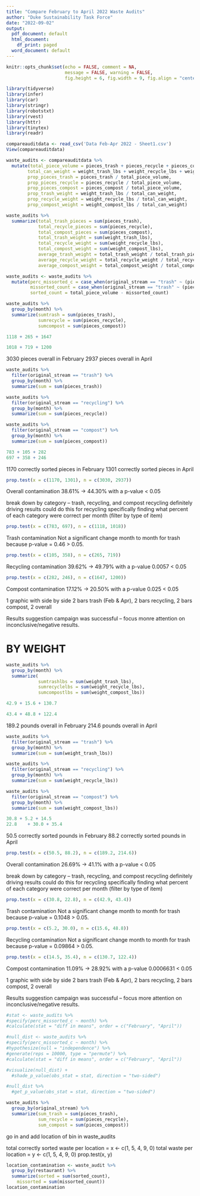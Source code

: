 ```yaml
---
title: "Compare February to April 2022 Waste Audits"
author: "Duke Sustainability Task Force"
date: "2022-09-02"
output:
  pdf_document: default
  html_document:
    df_print: paged
  word_document: default
---
```


```r
knitr::opts_chunk$set(echo = FALSE, comment = NA, 
                      message = FALSE, warning = FALSE,
                      fig.height = 6, fig.width = 9, fig.align = "center")
```

```r
library(tidyverse)
library(infer)
library(car)
library(stringr)
library(robotstxt)
library(rvest)
library(httr)
library(tinytex)
library(readr)
```

```r
compareauditdata <- read_csv('Data Feb-Apr 2022 - Sheet1.csv')
View(compareauditdata)
```

```r
waste_audits <- compareauditdata %>% 
  mutate(total_piece_volume = pieces_trash + pieces_recycle + pieces_compost, 
        total_can_weight = weight_trash_lbs + weight_recycle_lbs + weight_compost_lbs, 
        prop_pieces_trash = pieces_trash / total_piece_volume,
        prop_pieces_recycle = pieces_recycle / total_piece_volume,
        prop_pieces_compost = pieces_compost / total_piece_volume,
        prop_trash_weight = weight_trash_lbs / total_can_weight,
        prop_recycle_weight = weight_recycle_lbs / total_can_weight,
        prop_compost_weight = weight_compost_lbs / total_can_weight)
```

```r
waste_audits %>% 
  summarize(total_trash_pieces = sum(pieces_trash),
            total_recycle_pieces = sum(pieces_recycle),
            total_compost_pieces = sum(pieces_compost),
            total_trash_weight = sum(weight_trash_lbs), 
            total_recycle_weight = sum(weight_recycle_lbs),
            total_compost_weight = sum(weight_compost_lbs),
            average_trash_weight = total_trash_weight / total_trash_pieces,
            average_recycle_weight = total_recycle_weight / total_recycle_pieces,
            average_compost_weight = total_compost_weight / total_compost_pieces)
```

```r
waste_audits <- waste_audits %>% 
  mutate(perc_missorted_c = case_when(original_stream == "trash" ~ (pieces_recycle + pieces_compost) / total_piece_volume, original_stream == "recycling" ~ (pieces_trash + pieces_compost) / total_piece_volume, original_stream == "compost" ~ (pieces_trash + pieces_recycle) / total_piece_volume),
         missorted_count = case_when(original_stream == "trash" ~ (pieces_recycle + pieces_compost), original_stream == "recycling" ~ (pieces_trash + pieces_compost), original_stream == "compost" ~ (pieces_trash + pieces_recycle)),
         sorted_count = total_piece_volume - missorted_count)
```

```r
waste_audits %>% 
  group_by(month) %>% 
  summarize(sumtrash = sum(pieces_trash),
            sumrecycle = sum(pieces_recycle),
            sumcompost = sum(pieces_compost))

1118 + 265 + 1647

1018 + 719 + 1200
```

3030 pieces overall in February
2937 pieces overall in April

```r
waste_audits %>% 
  filter(original_stream == "trash") %>% 
  group_by(month) %>% 
  summarize(sum = sum(pieces_trash))
```

```r
waste_audits %>% 
  filter(original_stream == "recycling") %>% 
  group_by(month) %>% 
  summarize(sum = sum(pieces_recycle))
```

```r
waste_audits %>% 
  filter(original_stream == "compost") %>% 
  group_by(month) %>% 
  summarize(sum = sum(pieces_compost))
```

```r
783 + 105 + 282
697	+ 358 + 246
```

1170 correctly sorted pieces in February
1301 correctly sorted pieces in April

```r
prop.test(x = c(1170, 1301), n = c(3030, 2937))
```

Overall contamination
38.61% -> 44.30%  with a p-value < 0.05

break down by category -- trash, recycling, and compost
recycling definitely driving results
could do this for recycling specifically
finding what percent of each category were correct per month (filter by type of item)

```r
prop.test(x = c(783, 697), n = c(1118, 1018))
```

Trash contamination
Not a significant change month to month for trash because p-value = 0.46 > 0.05.

```r
prop.test(x = c(105, 358), n = c(265, 719))
```

Recycling contamination
39.62% -> 49.79%  with a p-value 0.0057 < 0.05

```r
prop.test(x = c(282, 246), n = c(1647, 1200))
```

Compost contamination
17.12% -> 20.50%  with a p-value 0.025 < 0.05

1 graphic with side by side
2 bars trash (Feb & Apr), 2 bars recycling, 2 bars compost, 2 overall

Results suggestion campaign was successful -- focus monre attention on inconclusive/negative results.









# BY WEIGHT
```r
waste_audits %>% 
  group_by(month) %>% 
  summarize(
            sumtrashlbs = sum(weight_trash_lbs),
            sumrecyclelbs = sum(weight_recycle_lbs),
            sumcompostlbs = sum(weight_compost_lbs))

42.9 + 15.6 + 130.7

43.4 + 48.8 + 122.4
```

189.2 pounds overall in February
214.6 pounds overall in April

```r
waste_audits %>% 
  filter(original_stream == "trash") %>% 
  group_by(month) %>% 
  summarize(sum = sum(weight_trash_lbs))
```

```r
waste_audits %>% 
  filter(original_stream == "recycling") %>% 
  group_by(month) %>% 
  summarize(sum = sum(weight_recycle_lbs))
```

```r
waste_audits %>% 
  filter(original_stream == "compost") %>% 
  group_by(month) %>% 
  summarize(sum = sum(weight_compost_lbs))
```

```r
30.8 + 5.2 + 14.5
22.8	+ 30.0 + 35.4
```

50.5 correctly sorted pounds in February
88.2 correctly sorted pounds in April

```r
prop.test(x = c(50.5, 88.2), n = c(189.2, 214.6))
```

Overall contamination
26.69% -> 41.1%  with a p-value < 0.05

break down by category -- trash, recycling, and compost
recycling definitely driving results
could do this for recycling specifically
finding what percent of each category were correct per month (filter by type of item)

```r
prop.test(x = c(30.8, 22.8), n = c(42.9, 43.4))
```

Trash contamination
Not a significant change month to month for trash because p-value = 0.1048 > 0.05.

```r
prop.test(x = c(5.2, 30.0), n = c(15.6, 48.8))
```

Recycling contamination
Not a significant change month to month for trash because p-value = 0.09864 > 0.05.

```r
prop.test(x = c(14.5, 35.4), n = c(130.7, 122.4))
```

Compost contamination
11.09% -> 28.92%  with a p-value 0.0006631 < 0.05

1 graphic with side by side
2 bars trash (Feb & Apr), 2 bars recycling, 2 bars compost, 2 overall

Results suggestion campaign was successful -- focus more attention on inconclusive/negative results.



















```r
#stat <- waste_audits %>%
#specify(perc_missorted_c ~ month) %>%
#calculate(stat = "diff in means", order = c("February", "April"))
```

```r
#null_dist <- waste_audits %>%
#specify(perc_missorted_c ~ month) %>%
#hypothesize(null = "independence") %>%
#generate(reps = 10000, type = "permute") %>%
#calculate(stat = "diff in means", order = c("February", "April"))
```

```r
#visualize(null_dist) +
  #shade_p_value(obs_stat = stat, direction = "two-sided")
```

```r
#null_dist %>%
  #get_p_value(obs_stat = stat, direction = "two-sided") 
```


```r
waste_audits %>% 
  group_by(original_stream) %>% 
  summarize(sum_trash = sum(pieces_trash),
            sum_recycle = sum(pieces_recycle),
            sum_compost = sum(pieces_compost))
```


go in and add location of bin in waste_audits

total correctly sorted waste per location = x <- c(1, 5, 4, 9, 0)
total waste per location = y <- c(1, 5, 4, 9, 0)
prop.test(x, y)

```r
location_contamination <- waste_audit %>%
  group_by(restaurant) %>%
  summarize(sorted = sum(sorted_count),
    missorted = sum(missorted_count))
location_contamination
```

